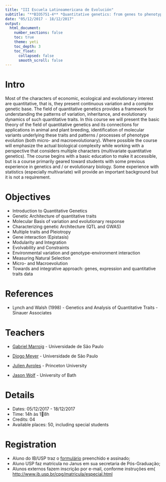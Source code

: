 ```yaml
---
title: "III Escuela Latinoamericana de Evolución"
subtitle: "**BIO5751-4** *Quantitative genetics: from genes to phenotypes and its evolution*"
date: "05/12/2017 - 18/12/2017"
output:
  html_document:
    number_sections: false
    toc: true
    theme: yeti
    toc_depth: 3
    toc_float: 
      collapsed: false
      smooth_scroll: false
---
```


# Intro

Most of the characters of economic, ecological and evolutionary interest are quantitative, that is, they present continuous variation and a complex genetic base. The field of quantitative genetics provides a framework for understanding the patterns of variation, inheritance, and evolutionary dynamics of such quantitative traits. In this course we will present the basic theory of the field of quantitative genetics and its connections for applications in animal and plant breeding, identification of molecular variants underlying these traits and patterns / processes of phenotype evolution (both micro- and macroevolutionary). Where possible the course will emphasize the actual biological complexity while working with a perspective that considers multiple characters (multivariate quantitative genetics). The course begins with a basic education to make it accessible, but is a course primarily geared toward students with some previous experience in genetics and / or evolutionary biology. Some experience with statistics (especially multivariate) will provide an important background but it is not a requirement.

# Objectives

- Introduction to Quantitative Genetics
- Genetic Architecture of quantitative traits
- Molecular Basis of variation and evolutionary response
- Characterizing genetic Architecture (QTL and GWAS)
- Multiple traits and Pleiotropy
- Gene interaction (Epistasis)
- Modularity and Integration
- Evolvability and Constraints
- Environmental variation and genotype-environment interaction
- Measuring Natural Selection
- Micro- and Macroevolution
- Towards and integrative approach: genes, expression and quantitative traits data

# References

- Lynch and Walsh (1998) - Genetics and Analysis of Quantitative Traits - Sinauer Associates

# Teachers

- [Gabriel Marroig](http://www.ib.usp.br/depto-genetica-bio-evolutiva/corpo-docente/533-prof-dr-gabriel-henrique-marroig-zambonato.html) - Universidade de São Paulo

- [Diogo Meyer](http://www.ib.usp.br/genevol/) - Universidade de São Paulo 

- [Julien Ayroles](http://www.ayroleslab.com/) - Princeton University

- [Jason Wolf](http://www.evolutionarygenetics.org/) - University of Bath

# Details

- Dates: 05/12/2017 - 18/12/2017
- Time: 14h às 18h 
- Credits: 04 
- Available places: 50, including special students

# Registration

- Aluno do IB/USP traz o [formulário](files/Matricula_Aluno_Regular.rtf) preenchido e assinado;
- Aluno USP faz matrícula no Janus em sua secretaria de Pós-Graduação;
- Alunos externos fazem inscrição por e-mail, conforme instruções em( [http://www.ib.usp.br/cpg/matricula/especial.html](http://www.ib.usp.br/cpg/matricula/especial.html)